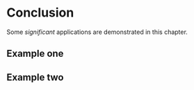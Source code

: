 # Conclusion

Some _significant_ applications are demonstrated in this chapter.

## Example one

## Example two